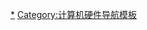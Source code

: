 <noinclude>{{noteTA
|1=zh-cn:计算器;zh-hk:計數機;zh-tw:計算器;
}}</noinclude>
{{Navbox
| bodyclass  =
| name       = Casio Cal
| title      = [[File:Casio logo.svg|50px|link=卡西歐]] [[計數機|科學型計數機]]
| listclass  = hlist
| image      = [[File:Casio logo.svg|100px]]
| above      =
| state      =

| group1 = P系列
| list1  =
* [[卡西歐 fx-3400P|fx-3400P]]<sup>*</sup>
* [[卡西歐 fx-3600P|fx-3600P]]<sup>*</sup>
* [[卡西歐 fx-3600PA|fx-3600PA]]<sup>*</sup>
* [[卡西歐 fx-3600PV|fx-3600PV]]<sup>*</sup>
* [[卡西歐fx-3650P|fx-3650P]]<sup>*</sup>
* [[卡西歐fx-3650P|fx-3950P]]<sup>*</sup>
* [[卡西歐 fx-3650P#後續機種|fx-3650P II]]<sup>*</sup>
* [[卡西歐 fx-3800P|fx-3800P]]<sup>*</sup>
* [[卡西歐 fx-3900PV|fx-3900PV]]<sup>*</sup>
* [[卡西歐 fx-4100P|fx-4100P]]
* [[卡西歐 fx-4200P|fx-4200P]]
* [[卡西歐 fx-4500PA|fx-4500PA]]
* [[卡西歐 fx-4500PA|fx-4500P]]
* [[卡西歐 fx-5000P|fx-5000P]]
* [[卡西歐 fx-5800P|fx-5800P]]


| group2 = F系列
| list2  =
* [[卡西歐 fx-10F|fx-10F]]<sup>*</sup>
* [[卡西歐 fx-50F|fx-50F]]<sup>*</sup>
* [[卡西歐fx-50F Plus|fx-50F PLUS/fx-71F]]
* [[卡西歐fx-50F Plus|fx-50F II/fx-72F]]
* [[卡西歐fx-50F Plus#Casio fx-50FH|fx-50FH]]<sup>*</sup>
* [[卡西歐fx-50F Plus#Casio fx-50FH|fx-50FH II]]<sup>*</sup>
* [[卡西歐 fx-61F|fx-61F]]<sup>*</sup>

| group3 = MS系列
| list3  =
{{Navbox subgroup
| group1 = 国际
| list1  =
* [[卡西歐 fx-82MS|fx-82MS]]
* [[卡西歐 fx-83MS|fx-83MS]]
* [[卡西歐 fx-85MS|fx-85MS]]
* [[卡西歐 fx-95MS|fx-95MS]]
* [[卡西歐 fx-100MS|fx-100MS]]
* [[卡西歐 fx-115MS|fx-115MS]]
* [[卡西歐 fx-270MS|fx-270MS]]
* [[卡西歐 fx-300MS|fx-300MS]]
* [[卡西歐 fx-350MS|fx-350MS]]
* [[卡西歐 fx-570MS|fx-570MS]]
* [[卡西歐 fx-820MS|fx-820MS]]
* [[卡西歐 fx-991MS|fx-991MS]]

| group2 = 日本
| list2  =
* [[卡西歐 fx-912MS|fx-912MS]]

| group3 = 法国
| list3  =
* [[卡西歐 fx-92 Collège|fx-92 Collège]]

| group4 = 澳大利亚
| list4  =
* [[卡西歐 fx-100AU|fx-100AU]]

| group5 = 越南
| list5  =
* [[卡西歐 fx-500MS|fx-500MS]]

| group6 = PLUS系列
| list6  =
{{Navbox subgroup
| group1 = 国际
| list1  =
* [[卡西歐 fx-82SX PLUS|fx-82SX PLUS]]
* [[卡西歐 fx-220 PLUS|fx-220 PLUS]]

| group2 = 日本
| list2  =
* [[卡西歐 fx-290|fx-290]]

| group3 = 法国
| list3  =
* [[卡西歐 FX JUNIOR PLUS|FX JUNIOR PLUS]]
}}
}}

| group4 = ES系列
| list4  =
{{Navbox subgroup
| group1 = 国际
| list1  =
* [[卡西歐 fx-82ES|fx-82ES]]
* [[卡西歐 fx-83ES|fx-83ES]]
* [[卡西歐 fx-85ES|fx-85ES]]
* [[卡西歐 fx-250ES|fx-250ES]]
* [[卡西歐 fx-300ES|fx-300ES]]
* [[卡西歐 fx-350ES|fx-350ES]]
* [[卡西歐 fx-500ES|fx-500ES]]
* [[卡西歐 fx-570ES|fx-570ES]]
* [[卡西歐 fx-991ES|fx-991ES]]
* [[卡西歐 OH-300ES|OH-300ES]]

| group2 = 日本
| list2  =
* [[卡西歐 fx-370ES|fx-370ES]]
* [[卡西歐 fx-912ES|fx-912ES]]
* [[卡西歐 fx-500AZ|fx-500AZ]]

| group3 = 北美
| list3  =
* [[卡西歐 fx-115ES|fx-115ES]]

| group4 = 法国
| list4  =
* [[卡西歐 fx-92 Collège 2D|fx-92 Collège 2D]]

| group5 = 澳大利亚
| list5  =
* [[卡西歐 fx-82AU|fx-82AU]]

| group6 = ES PLUS系列
| list6  =
{{Navbox subgroup
| group1 = 国际
| list1  =
* [[卡西歐 fx-82ES PLUS|fx-82ES PLUS]]
* [[卡西歐 fx-85ES PLUS|fx-85ES PLUS]]
* [[卡西歐 fx-95ES PLUS|fx-95ES PLUS]]
* [[卡西歐 fx-350ES PLUS|fx-350ES PLUS]]
* [[卡西歐 fx-570ES PLUS|fx-570ES PLUS]]
* [[卡西歐 fx-991ES PLUS|fx-991ES PLUS]]
* [[卡西歐 OH-300ES PLUS|OH-300ES PLUS]]

| group2 = 日本
| list2  =
* [[卡西歐 fx-373ES|fx-373ES]]
* [[卡西歐 fx-375ES|fx-375ES]]
* [[卡西歐 fx-573ES|fx-573ES]]
* [[卡西歐 fx-913ES|fx-913ES]]
* [[卡西歐 fx-915ES|fx-915ES]]
* [[卡西歐 fx-993ES|fx-993ES]]
* [[卡西歐 fx-995ES|fx-995ES]]
* [[卡西歐 fx-510AZ|fx-510AZ]]
* [[卡西歐 fx-520AZ|fx-520AZ]]

| group3 = 北美
| list3  =
* [[卡西歐 fx-55 PLUS|fx-55 PLUS]]
* [[卡西歐 fx-300ES PLUS|fx-300ES PLUS]]
{{Navbox subgroup
| group1 = 美国
| list1  =
* [[卡西歐 fx-115ES PLUS|fx-115ES PLUS]]

| group2 = 加拿大
| list2  =
* [[卡西歐 fx-115ES PLUS|fx-991ES PLUS C]]
}}

| group4 = 法国
| list4  =
* [[卡西歐 fx-92 Collège 2D+|fx-92 Collège 2D+]]

| group5 = 荷兰、比利时
| list5  =
* [[卡西歐 fx-92B Collège 2D+|fx-92B Collège 2D+]]

| group6 = 德国
| list6  =
* [[卡西歐 fx-82DE PLUS|fx-82DE PLUS]]
* [[卡西歐 fx-85DE PLUS|fx-85DE PLUS]]
* [[卡西歐 fx-86DE PLUS|fx-86DE PLUS]]
* [[卡西歐 fx-87DE PLUS|fx-87DE PLUS]]
* [[卡西歐 fx-991DE PLUS|fx-991DE PLUS]]

| group7 = 英国
| list7  =
* [[卡西歐 fx-83GT PLUS|fx-83GT PLUS]]
* [[卡西歐 fx-85GT PLUS|fx-85GT PLUS]]

| group8 = 中国
| list8  =
* [[卡西歐 fx-82ES PLUS A|fx-82ES PLUS A]]

| group9 = 澳大利亚
| list9  =
* [[卡西歐 fx-82AU PLUS|fx-82AU PLUS]]
* [[卡西歐 fx-82AU PLUS|fx-82AU PLUS II]]
* [[卡西歐 fx-100AU PLUS|fx-100AU PLUS]]

| group10 = 越南
| list10  =
* [[卡西歐 fx-500VN PLUS|fx-500VN PLUS]]
* [[卡西歐 fx-570VN PLUS|fx-570VN PLUS]]

| group11 = 印度尼西亚
| list11  =
* [[卡西歐 fx-991ID PLUS|fx-991ID PLUS]]

| group12 = 新加坡
| list12  =
* [[卡西歐 fx-95SG PLUS|fx-95SG PLUS]]
* [[卡西歐 fx-96SG PLUS|fx-96SG PLUS]]

| group13 = 拉丁美洲
| list13  =
* [[卡西歐 fx-82LA PLUS|fx-82LA PLUS]]
* [[卡西歐 fx-350LA PLUS|fx-350LA PLUS]]
* [[卡西歐 fx-570LA PLUS|fx-570LA PLUS]]
* [[卡西歐 fx-991LA PLUS|fx-991LA PLUS]]

| group14 = 南非
| list14  =
* [[卡西歐 fx-82ZA PLUS|fx-82ZA PLUS]]
* [[卡西歐 fx-991ZA PLUS|fx-991ZA PLUS]]
}}
}}

| group5 = ClassWiz系列
| list5  =
{{Navbox subgroup
| group1 = 国际
| list1  =
*[[卡西歐 fx-82EX|fx-82EX]]
*[[卡西歐 fx-85EX|fx-85EX]]
*[[卡西歐 fx-350EX|fx-350EX]]
*[[卡西歐 fx-570EX|fx-570EX]]
*[[卡西歐 fx-991EX|fx-991EX]]

| group2 = 中国
| list2  =
*[[卡西歐 fx-82CN X|fx-82CN X]]
*[[卡西歐 fx-95CN X|fx-95CN X]]
*[[卡西歐 fx-350CN X|fx-350CN X]]
*[[卡西歐 fx-991CN X|fx-991CN X]]

| group3 = 日本
| list3  =
*[[卡西歐 fx-JP500|fx-JP500]]
*[[卡西歐 fx-JP700|fx-JP700]]
*[[卡西歐 fx-JP900|fx-JP900]]
*[[卡西歐 fx-530AZ|fx-530AZ]]

| group4 = 德国
| list4  =
*[[卡西歐 fx-87DE X|fx-87DE X]]
*[[卡西歐 fx-991DE X|fx-991DE X]]

| group5 = 法国
| list5  =
*[[卡西歐 fx-92 Spéciale Collège|fx-92 Spéciale Collège]]

| group6 = 荷兰、比利时
| list6  =
*[[卡西歐 fx-92B Spéciale Collège|fx-92B Spéciale Collège]]

| group7 = 西班牙
| list7  =
*[[卡西歐 fx-82SP X|fx-82SP X]]
*[[卡西歐 fx-350SP X|fx-350SP X]]
*[[卡西歐 fx-570SP X|fx-570SP X]]
*[[卡西歐 fx-991SP X|fx-991SP X]]

| group8 = 阿拉伯国家
| list8  =
*[[卡西歐 fx-82AR X|fx-82AR X]]
*[[卡西歐 fx-95AR X|fx-95AR X]]
*[[卡西歐 fx-570AR X|fx-570AR X]]
*[[卡西歐 fx-991AR X|fx-991AR X]]
}}

| group6 = W系列
| list6  =
* [[卡西歐 fx-100W|fx-100W]]
* [[卡西歐 fx-115W|fx-115W]]
* [[卡西歐 fx-570W|fx-570W]]
* [[卡西歐 fx-991W|fx-991W]]

| group7 = 繪圖型
| list7  =
* [[卡西歐 fx-6300G|fx-6300G]]
* [[卡西歐 fx-7300G|fx-7300G]]
* [[卡西歐 fx-7400G|fx-7400G]]
* [[卡西歐 fx-9700G|fx-9700G]]
* [[卡西歐 fx-9750G|fx-9750G]]
* [[卡西歐 fx-9750G II|fx-9750G II]]
* [[卡西歐 fx-9860|fx-9860]]
* [[卡西歐 fx-9860|fx-9860G]]
* [[卡西歐 fx-9860|fx-9860G II]]
* [[卡西歐 fx-9860|fx-9860G II SD]]
* [[卡西歐 fx-CG10|fx-CG10]]
* [[卡西欧 fx-CG20|fx-CG20]]
* [[卡西欧 fx-CG50|fx-CG50]]

| group8 = 財務型
| list8  =
* [[卡西歐 fc-100| fc-100]]
* [[卡西歐 fc-100V|fc-100V]]
* [[卡西歐 fc-200|fc-200]]
* [[卡西歐 fc-200V|fc-200V]]

| group9 = 其他
| list9  =
* [[卡西歐 fx-991S|fx-991S]]
* [[卡西歐 fx-82 Solar|fx-82 Solar]]
* [[卡西歐 fx-82SX|fx-82SX]]

| below = 附注：<sup>*</sup>表示[[香港考試及評核局]]認可（部分機型有多個版本選擇）
}}<noinclude>
[[Category:卡西歐計算機|*]]
[[Category:计算机硬件导航模板]]
</noinclude>
